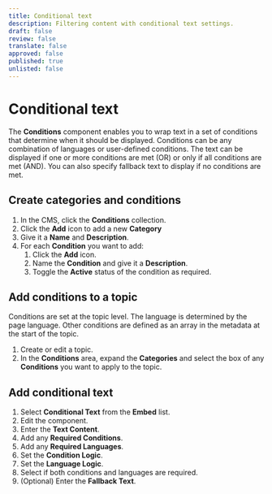 ```yaml
---
title: Conditional text
description: Filtering content with conditional text settings.
draft: false
review: false
translate: false
approved: false
published: true
unlisted: false
---
```


# Conditional text

The **Conditions** component enables you to wrap text in a set of conditions that determine when it should be displayed.
Conditions can be any combination of languages or user-defined conditions.
The text can be displayed if one or more conditions are met (OR) or only if all conditions are met (AND).
You can also specify fallback text to display if no conditions are met.

## Create categories and conditions

1. In the CMS, click  the **Conditions** collection.
2. Click the **Add** icon to add a new **Category**
3. Give it a **Name** and **Description**.
4. For each **Condition** you want to add:
   1. Click the **Add** icon.
   2. Name the **Condition** and give it a **Description**.
   3. Toggle the **Active** status of the condition as required.

## Add conditions to a topic

Conditions are set at the topic level. The language is determined by the page language. Other conditions are defined as an array in the metadata at the start of the topic.

1. Create or edit a topic.
2. In the **Conditions** area, expand the **Categories** and select the box of any **Conditions** you want to apply to the topic.

## Add conditional text

1. Select **Conditional Text** from the **Embed** list.
2. Edit the component.
3. Enter the **Text Content**.
4. Add any **Required Conditions**.
5. Add any **Required Languages**.
6. Set the **Condition Logic**.
7. Set the **Language Logic**.
8. Select if both conditions and languages are required.
9. (Optional) Enter the **Fallback Text**.
